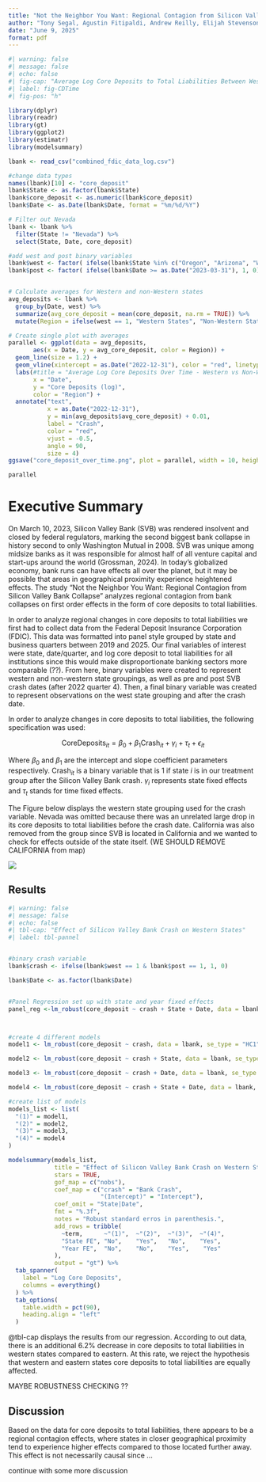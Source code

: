 ```yaml
---
title: "Not the Neighbor You Want: Regional Contagion from Silicon Valley Bank Collapse"
author: "Tony Segal, Agustin Fitipaldi, Andrew Reilly, Elijah Stevenson"
date: "June 9, 2025"
format: pdf
---
```


```r
#| warning: false
#| message: false
#| echo: false
#| fig-cap: "Average Log Core Deposits to Total Liabilities Between Western and Eastern U.S. States"
#| label: fig-CDTime
#| fig-pos: "h"

library(dplyr)
library(readr)
library(gt)
library(ggplot2)
library(estimatr)
library(modelsummary)

lbank <- read_csv("combined_fdic_data_log.csv")

#change data types
names(lbank)[10] <- "core_deposit"
lbank$State <- as.factor(lbank$State)
lbank$core_deposit <- as.numeric(lbank$core_deposit)
lbank$Date <- as.Date(lbank$Date, format = "%m/%d/%Y")

# Filter out Nevada
lbank <- lbank %>%
  filter(State != "Nevada") %>% 
  select(State, Date, core_deposit)

#add west and post binary variables
lbank$west <- factor( ifelse(lbank$State %in% c("Oregon", "Arizona", "Washington", "Idaho", "Utah", "Montana", "Wyoming", "Colorado", "New Mexico"), 1, 0))
lbank$post <- factor( ifelse(lbank$Date >= as.Date("2023-03-31"), 1, 0))


# Calculate averages for Western and non-Western states
avg_deposits <- lbank %>%
  group_by(Date, west) %>%
  summarize(avg_core_deposit = mean(core_deposit, na.rm = TRUE)) %>%
  mutate(Region = ifelse(west == 1, "Western States", "Non-Western States"))

# Create single plot with averages
parallel <- ggplot(data = avg_deposits,
       aes(x = Date, y = avg_core_deposit, color = Region)) +
  geom_line(size = 1.2) +
  geom_vline(xintercept = as.Date("2022-12-31"), color = "red", linetype = "dotted", linewidth = 1) +
  labs(#title = "Average Log Core Deposits Over Time - Western vs Non-Western States",
       x = "Date",
       y = "Core Deposits (log)",
       color = "Region") + 
  annotate("text", 
           x = as.Date("2022-12-31"), 
           y = min(avg_deposits$avg_core_deposit) + 0.01, 
           label = "Crash", 
           color = "red", 
           vjust = -0.5, 
           angle = 90, 
           size = 4)
ggsave("core_deposit_over_time.png", plot = parallel, width = 10, height = 6)

parallel
```

# Executive Summary

On March 10, 2023, Silicon Valley Bank (SVB) was rendered insolvent and closed by federal regulators, marking the second biggest bank collapse in history second to only Washington Mutual in 2008. SVB was unique among midsize banks as it was responsible for almost half of all venture capital and start-ups around the world (Grossman, 2024). In today's globalized economy, bank runs can have effects all over the planet, but it may be possible that areas in geographical proximity experience heightened effects. The study "Not the Neighbor You Want: Regional Contagion from Silicon Valley Bank Collapse" analyzes regional contagion from bank collapses on first order effects in the form of core deposits to total liabilities.

In order to analyze regional changes in core deposits to total liabilities we first had to collect data from the Federal Deposit Insurance Corporation (FDIC). This data was formatted into panel style grouped by state and business quarters between 2019 and 2025. Our final variables of interest were state, date/quarter, and log core deposit to total liabilities for all institutions since this would make disproportionate banking sectors more comparable (??). From here, binary variables were created to represent western and non-western state groupings, as well as pre and post SVB crash dates (after 2022 quarter 4). Then, a final binary variable was created to represent observations on the west state grouping and after the crash date. 

In order to analyze changes in core deposits to total liabilities, the following specification was used:

$$
\text{CoreDeposits}_{it} = \beta_0 + \beta_1\text{Crash}_{it} + \gamma_i + \tau_t + \epsilon_{it}
$$ 

Where $\beta_0$ and $\beta_1$ are the intercept and slope coefficient parameters respectively. $\text{Crash}_{it}$ is a binary variable that is $1$ if state $i$ is in our treatment group after the Silicon Valley Bank crash. $\gamma_i$ represents state fixed effects and $\tau_t$ stands for time fixed effects.


The Figure below displays the western state grouping used for the crash variable. Nevada was omitted because there was an unrelated large drop in its core deposits to total liabilities before the crash date. California was also removed from the group since SVB is located in California and we wanted to check for effects outside of the state itself. (WE SHOULD REMOVE CALIFORNIA from map)

![](West_states.png)

## Results

```r
#| warning: false
#| message: false
#| echo: false
#| tbl-cap: "Effect of Silicon Valley Bank Crash on Western States"
#| label: tbl-pannel


#binary crash variable
lbank$crash <- ifelse(lbank$west == 1 & lbank$post == 1, 1, 0)

lbank$Date <- as.factor(lbank$Date)


#Panel Regression set up with state and year fixed effects
panel_reg <-lm_robust(core_deposit ~ crash + State + Date, data = lbank, se_type = "HC1")



#create 4 different models
model1 <- lm_robust(core_deposit ~ crash, data = lbank, se_type = "HC1")

model2 <- lm_robust(core_deposit ~ crash + State, data = lbank, se_type = "HC1")

model3 <- lm_robust(core_deposit ~ crash + Date, data = lbank, se_type = "HC1")

model4 <- lm_robust(core_deposit ~ crash + State + Date, data = lbank, se_type = "HC1")

#create list of models
models_list <- list(
  "(1)" = model1,
  "(2)" = model2,
  "(3)" = model3,
  "(4)" = model4
)

modelsummary(models_list,
             title = "Effect of Silicon Valley Bank Crash on Western States",
             stars = TRUE,
             gof_map = c("nobs"),
             coef_map = c("crash" = "Bank Crash",
                          "(Intercept)" = "Intercept"),
             coef_omit = "State|Date",
             fmt = "%.3f", 
             notes = "Robust standard erros in parenthesis.",
             add_rows = tribble(
               ~term,      ~"(1)",  ~"(2)",  ~"(3)",  ~"(4)",
               "State FE", "No",    "Yes",   "No",    "Yes",
               "Year FE",  "No",    "No",    "Yes",    "Yes"
             ),
             output = "gt") %>% 
  tab_spanner(
    label = "Log Core Deposits",
    columns = everything()
  ) %>% 
  tab_options(
    table.width = pct(90),
    heading.align = "left"
  )
```

@tbl-cap displays the results from our regression. According to out data, there is an additional 6.2% decrease in core deposits to total liabilities in western states compared to eastern. At this rate, we reject the hypothesis that western and eastern states core deposits to total liabilities are equally affected.

MAYBE ROBUSTNESS CHECKING ??

## Discussion

Based on the data for core deposits to total liabilities, there appears to be a regional contagion effects, where states in closer geographical proximity tend to experience higher effects compared to those located further away. This effect is not necessarily causal since ...

continue with some more discussion




